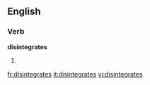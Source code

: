 ==English==

===Verb===
'''disintegrates'''

# {{third-person singular of|[[disintegrate]]}}

[[fr:disintegrates]]
[[it:disintegrates]]
[[vi:disintegrates]]